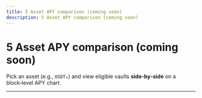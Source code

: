 ```yaml
---
title: 5 Asset APY comparison (coming soon)
description: 5 Asset APY comparison (coming soon)
---
```


# 5 Asset APY comparison (coming soon)

Pick an asset (e.g., `USDT₀`) and view eligible vaults **side‑by‑side** on a block‑level APY chart. 

---
